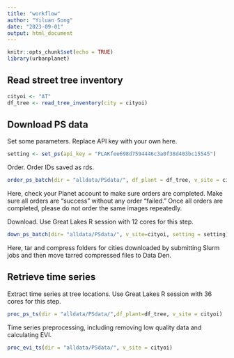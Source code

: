 ```yaml
---
title: "workflow"
author: "Yiluan Song"
date: "2023-09-01"
output: html_document
---
```


```r
knitr::opts_chunk$set(echo = TRUE)
library(urbanplanet)
```

## Read street tree inventory

```r
cityoi <- "AT"
df_tree <- read_tree_inventory(city = cityoi)
```

## Download PS data
Set some parameters. Replace API key with your own here.
```r
setting <- set_ps(api_key = "PLAKfee698d7594446c3a0f38d403bc15545")
```

Order. Order IDs saved as rds.
```r
order_ps_batch(dir = "alldata/PSdata/", df_plant = df_tree, v_site = cityoi, setting = setting)
```

Here, check your Planet account to make sure orders are completed. Make sure all orders are "success" without any order "failed." Once all orders are completed, please do not order the same images repeatedly.

Download. Use Great Lakes R session with 12 cores for this step.
```r
down_ps_batch(dir= "alldata/PSdata/", v_site=cityoi, setting = setting)
```
Here, tar and compress folders for cities downloaded by submitting Slurm jobs and then move tarred compressed files to Data Den.

## Retrieve time series

Extract time series at tree locations. Use Great Lakes R session with 36 cores for this step.
```r
proc_ps_ts(dir = "alldata/PSdata/",df_plant=df_tree, v_site = cityoi)
```

Time series preprocessing, including removing low quality data and calculating EVI.
```r
proc_evi_ts(dir = "alldata/PSdata/", v_site = cityoi)
```

